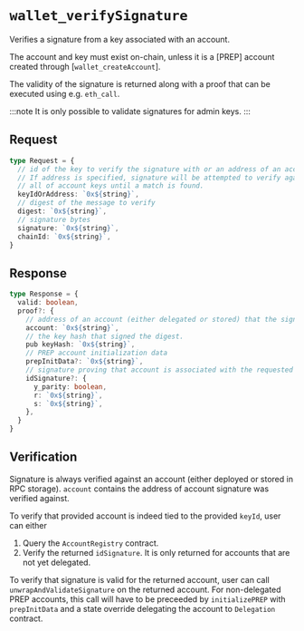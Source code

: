 
# `wallet_verifySignature`

Verifies a signature from a key associated with an account.

The account and key must exist on-chain, unless it is a [PREP] account created through [`wallet_createAccount`].

The validity of the signature is returned along with a proof that can be executed using e.g. `eth_call`.

:::note
It is only possible to validate signatures for admin keys.
:::

<Keys />

## Request

```ts
type Request = {
  // id of the key to verify the signature with or an address of an account.
  // If address is specified, signature will be attempted to verify against 
  // all of account keys until a match is found.
  keyIdOrAddress: `0x${string}`,
  // digest of the message to verify
  digest: `0x${string}`,
  // signature bytes
  signature: `0x${string}`,
  chainId: `0x${string}`,
}
````

## Response

```ts
type Response = {
  valid: boolean,
  proof?: {
    // address of an account (either delegated or stored) that the signature was verified against.
    account: `0x${string}`,
    // the key hash that signed the digest.
    pub keyHash: `0x${string}`,
    // PREP account initialization data
    prepInitData?: `0x${string}`,
    // signature proving that account is associated with the requested `keyId`
    idSignature?: {
      y_parity: boolean,
      r: `0x${string}`,
      s: `0x${string}`,
    },
  }
}
```

## Verification

Signature is always verified against an account (either deployed or stored in RPC storage).
`account` contains the address of account signature was verified against.

To verify that provided account is indeed tied to the provided `keyId`, user can either
1. Query the `AccountRegistry` contract.
2. Verify the returned `idSignature`. It is only returned for accounts that are not yet delegated.

To verify that signature is valid for the returned account, user can call
`unwrapAndValidateSignature` on the returned account. For non-delegated PREP accounts, this call
will have to be preceeded by `initializePREP` with `prepInitData` and a state override delegating 
the account to `Delegation` contract.